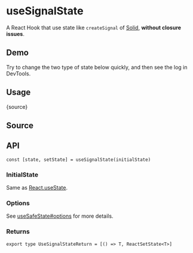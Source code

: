 # useSignalState


<HooksType category="State" />

A React Hook that use state like `createSignal` of [Solid](https://www.solidjs.com), **without closure issues**.

## Demo

Try to change the two type of state below quickly, and then see the log in DevTools.


<App />

## Usage


<RawCode>{source}</RawCode>

## Source


<Source />

## API

```tsx
const [state, setState] = useSignalState(initialState)
```

### InitialState

Same as [React.useState](https://react.dev/reference/react/useState).

### Options

See [useSafeState#options](/reference/use-safe-state/#options) for more details.

### Returns

```tsx
export type UseSignalStateReturn = [() => T, ReactSetState<T>]
```
